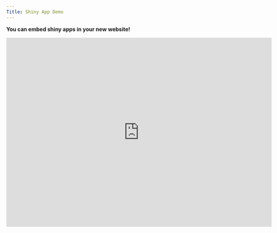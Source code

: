 ```yaml
---
Title: Shiny App Demo
---
```


__You can embed shiny apps in your new website!__


<iframe src="https://schavez.shinyapps.io/shinytest/" style="border: none; width: 700px; height: 500px"></iframe>